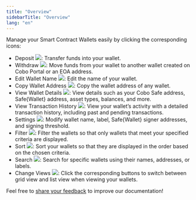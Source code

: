```yaml
---
title: "Overview"
sidebarTitle: "Overview"
lang: "en"
---
```


Manage your Smart Contract Wallets easily by clicking the corresponding icons:

- Deposit <img src="/en/images/smart-contract-wallet/button_deposit.svg" className="icon"></img>: Transfer funds into your wallet.
- Withdraw <img src="/en/images/smart-contract-wallet/button_withdraw.svg" className="icon"></img>: Move funds from your wallet to another wallet created on Cobo Portal or an EOA address.
- Edit Wallet Name <img src="/en/images/smart-contract-wallet/button_edit.svg" className="icon"></img>: Edit the name of your wallet.
- Copy Wallet Address <img src="/en/images/smart-contract-wallet/button_copy.svg" className="icon"></img>: Copy the wallet address of any wallet.
- View Wallet Details <img src="/en/images/smart-contract-wallet/button_view.svg" className="icon"></img>: View details such as your Cobo Safe address, Safe&#123;Wallet&#125; address, asset types, balances, and more.
- View Transaction History <img src="/en/images/smart-contract-wallet/button_view tx.svg" className="icon"></img>: View your wallet’s activity with a detailed transaction history, including past and pending transactions.
- Settings <img src="/en/images/smart-contract-wallet/button_settings.svg" className="icon"></img>: Modify wallet name, label, Safe&#123;Wallet&#125; signer addresses, and signing threshold.
- Filter <img src="/en/images/smart-contract-wallet/button_filter.svg" className="icon"></img>: Filter the wallets so that only wallets that meet your specified criteria are displayed.
- Sort <img src="/en/images/smart-contract-wallet/button_sort.svg" className="icon"></img>: Sort your wallets so that they are displayed in the order based on the chosen criteria.
- Search <img src="/en/images/smart-contract-wallet/button_search.svg" className="icon"></img>: Search for specific wallets using their names, addresses, or labels.
- Change Views <img src="/en/images/smart-contract-wallet/button_grid.svg" className="icon"></img>: Click the corresponding buttons to switch between grid view and list view when viewing your wallets.

<Tip>Feel free to [share your feedback](https://forms.zohopublic.com/cobo/form/DocumentFeedbackForm/formperma/QvLOhxJv1_JMsJ-1dleZ8Itb_7rzN-LtgvsDdxosoVI?referrername=manuals) to improve our documentation!</Tip>